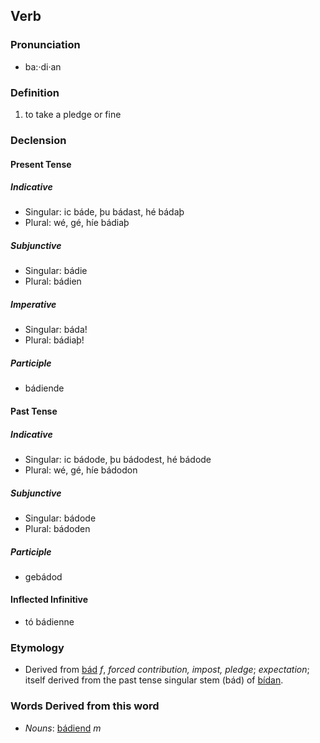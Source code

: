 ==Verb==

===Pronunciation===
*ba:·di·an

===Definition===
# to take a pledge or fine

===Declension===

====Present Tense====

=====Indicative=====
*Singular: ic báde, þu bádast, hé bádaþ
*Plural: wé, gé, híe bádiaþ

=====Subjunctive=====
*Singular: bádie
*Plural: bádien

=====Imperative=====
*Singular: báda!
*Plural: bádiaþ!

=====Participle=====
*bádiende

====Past Tense====

=====Indicative=====
*Singular: ic bádode, þu bádodest, hé bádode
*Plural: wé, gé, híe bádodon

=====Subjunctive=====
*Singular: bádode
*Plural: bádoden

=====Participle=====
*gebádod

====Inflected Infinitive====
*tó bádienne

===Etymology===
*Derived from [[bád]] ''f'', ''forced contribution, impost, pledge''; ''expectation''; itself derived from the past tense singular stem (bád) of [[bídan]].

===Words Derived from this word===
*''Nouns'': [[bádiend]] ''m''